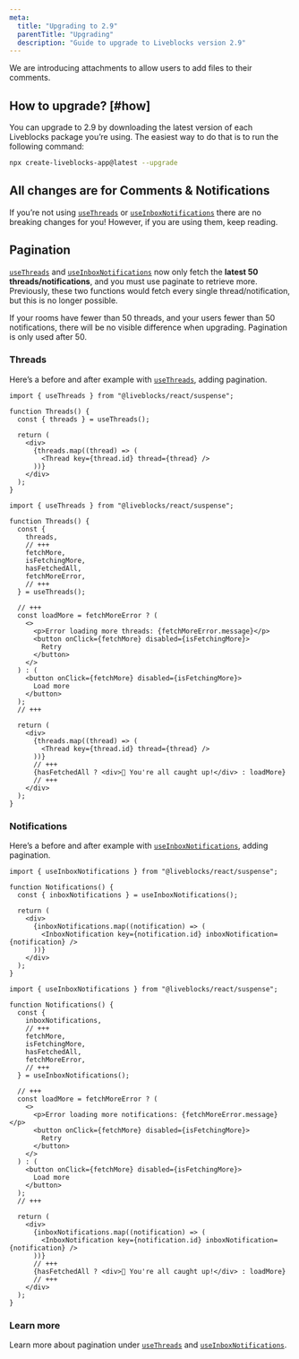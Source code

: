 ```yaml
---
meta:
  title: "Upgrading to 2.9"
  parentTitle: "Upgrading"
  description: "Guide to upgrade to Liveblocks version 2.9"
---
```


We are introducing attachments to allow users to add files to their comments.

## How to upgrade? [#how]

You can upgrade to 2.9 by downloading the latest version of each Liveblocks
package you’re using. The easiest way to do that is to run the following
command:

```bash
npx create-liveblocks-app@latest --upgrade
```

## All changes are for Comments & Notifications

If you’re not using
[`useThreads`](/docs/api-reference/liveblocks-react#useThreads) or
[`useInboxNotifications`](/docs/api-reference/liveblocks-react#useInboxNotifications)
there are no breaking changes for you! However, if you are using them, keep
reading.

## Pagination

[`useThreads`](/docs/api-reference/liveblocks-react#useThreads) and
[`useInboxNotifications`](/docs/api-reference/liveblocks-react#useInboxNotifications)
now only fetch the **latest 50 threads/notifications**, and you must use
paginate to retrieve more. Previously, these two functions would fetch every
single thread/notification, but this is no longer possible.

<Banner type="warning">
  If your rooms have fewer than 50 threads, and your users fewer than 50
  notifications, there will be no visible difference when upgrading. Pagination
  is only used after 50.
</Banner>

### Threads

Here’s a before and after example with
[`useThreads`](/docs/api-reference/liveblocks-react#useThreads), adding
pagination.

```tsx title="Before"
import { useThreads } from "@liveblocks/react/suspense";

function Threads() {
  const { threads } = useThreads();

  return (
    <div>
      {threads.map((thread) => (
        <Thread key={thread.id} thread={thread} />
      ))}
    </div>
  );
}
```

```tsx title="After"
import { useThreads } from "@liveblocks/react/suspense";

function Threads() {
  const {
    threads,
    // +++
    fetchMore,
    isFetchingMore,
    hasFetchedAll,
    fetchMoreError,
    // +++
  } = useThreads();

  // +++
  const loadMore = fetchMoreError ? (
    <>
      <p>Error loading more threads: {fetchMoreError.message}</p>
      <button onClick={fetchMore} disabled={isFetchingMore}>
        Retry
      </button>
    </>
  ) : (
    <button onClick={fetchMore} disabled={isFetchingMore}>
      Load more
    </button>
  );
  // +++

  return (
    <div>
      {threads.map((thread) => (
        <Thread key={thread.id} thread={thread} />
      ))}
      // +++
      {hasFetchedAll ? <div>🎉 You're all caught up!</div> : loadMore}
      // +++
    </div>
  );
}
```

### Notifications

Here’s a before and after example with
[`useInboxNotifications`](/docs/api-reference/liveblocks-react#useInboxNotifications),
adding pagination.

```tsx title="Before"
import { useInboxNotifications } from "@liveblocks/react/suspense";

function Notifications() {
  const { inboxNotifications } = useInboxNotifications();

  return (
    <div>
      {inboxNotifications.map((notification) => (
        <InboxNotification key={notification.id} inboxNotification={no†ification} />
      ))}
    </div>
  );
}
```

```tsx title="After"
import { useInboxNotifications } from "@liveblocks/react/suspense";

function Notifications() {
  const {
    inboxNotifications,
    // +++
    fetchMore,
    isFetchingMore,
    hasFetchedAll,
    fetchMoreError,
    // +++
  } = useInboxNotifications();

  // +++
  const loadMore = fetchMoreError ? (
    <>
      <p>Error loading more notifications: {fetchMoreError.message}</p>
      <button onClick={fetchMore} disabled={isFetchingMore}>
        Retry
      </button>
    </>
  ) : (
    <button onClick={fetchMore} disabled={isFetchingMore}>
      Load more
    </button>
  );
  // +++

  return (
    <div>
      {inboxNotifications.map((notification) => (
        <InboxNotification key={notification.id} inboxNotification={no†ification} />
      ))}
      // +++
      {hasFetchedAll ? <div>🎉 You're all caught up!</div> : loadMore}
      // +++
    </div>
  );
}
```

### Learn more

Learn more about pagination under
[`useThreads`](/docs/api-reference/liveblocks-react#useThreads) and
[`useInboxNotifications`](/docs/api-reference/liveblocks-react#useInboxNotifications).
